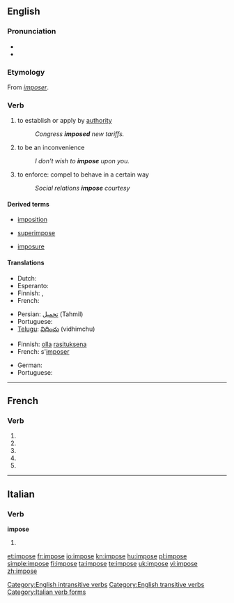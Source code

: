 {{also|imposé}}
==English==

===Pronunciation===
* {{audio|en-us-impose.ogg|Audio (US)}}
* {{rhymes|əʊz}}

===Etymology===
From {{etyl|frm}} ''[[imposer]]''.

===Verb===
{{en-verb|impos|es}}

# {{transitive}} to establish or apply by [[authority]]
#: ''Congress '''imposed''' new tariffs.''
# {{intransitive}} to be an inconvenience
#: ''I don't wish to '''impose''' upon you.''
# to enforce: compel to behave in a certain way
#: ''Social relations '''impose''' courtesy''

====Derived terms====
{{rel-top3|Terms derived from "impose"}}
* [[imposition]]
{{rel-mid3}}
* [[superimpose]]
{{rel-mid3}}
* [[imposure]]
{{rel-mid3}}
{{rel-bottom}}

====Translations====
{{trans-top|to establish or apply by authority}}
* Dutch: {{t+|nl|opleggen}}
* Esperanto: {{t|eo|imponi}}
* Finnish: {{t+|fi|määrätä}}, {{t+|fi|säätää}}
* French: {{t+|fr|imposer}}
{{trans-mid}}
* Persian: [[تحمیل]] (Tahmil)
* Portuguese: {{t+|pt|impor}}
* [[Telugu]]: [[విధించు]] (vidhimchu)
{{trans-bottom}}

{{trans-top|to be an inconvenience}}
* Finnish: [[olla]] [[rasituksena]]
* French: s'[[imposer]]
{{trans-mid}}
* German: {{t-|de|auferlegen}}
* Portuguese: {{t+|pt|abusar}}
{{trans-bottom}}

[[Category:English intransitive verbs]]
[[Category:English transitive verbs]]

----

==French==

===Verb===
{{fr-verb-form}}

# {{form of|[[first-person|First-person]] [[singular]] [[present indicative]]|imposer|lang=French}}
# {{form of|[[third-person|Third-person]] [[singular]] [[present indicative]]| imposer|lang=French}}
# {{form of|First-person singular [[present subjunctive]]|imposer|lang=French}}
# {{form of|[[third-person|Third-person]] singular [[present subjunctive]]| imposer|lang=French}}
# {{form of|Second-person singular [[imperative]]|imposer |lang=French}}

----

==Italian==

===Verb===
'''impose'''

# {{form of|[[third-person|Third-person]] [[singular]] [[past historic]]|[[imporre#Italian|imporre]]|lang=Italian}}

[[Category:Italian verb forms]]

[[et:impose]]
[[fr:impose]]
[[io:impose]]
[[kn:impose]]
[[hu:impose]]
[[pl:impose]]
[[simple:impose]]
[[fi:impose]]
[[ta:impose]]
[[te:impose]]
[[uk:impose]]
[[vi:impose]]
[[zh:impose]]
